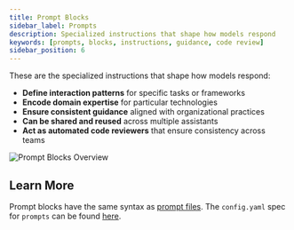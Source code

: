 ```yaml
---
title: Prompt Blocks
sidebar_label: Prompts
description: Specialized instructions that shape how models respond
keywords: [prompts, blocks, instructions, guidance, code review]
sidebar_position: 6
---
```


These are the specialized instructions that shape how models respond:

- **Define interaction patterns** for specific tasks or frameworks
- **Encode domain expertise** for particular technologies
- **Ensure consistent guidance** aligned with organizational practices
- **Can be shared and reused** across multiple assistants
- **Act as automated code reviewers** that ensure consistency across teams

![Prompt Blocks Overview](/img/prompts-blocks-overview.png)

## Learn More

Prompt blocks have the same syntax as [prompt files](../advanced/deep-dives/prompts.md). The `config.yaml` spec for `prompts` can be found [here](/reference#prompts).
